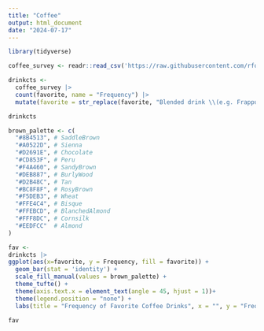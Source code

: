 ```yaml
---
title: "Coffee"
output: html_document
date: "2024-07-17"
---
```


```r
library(tidyverse)
```


```r
coffee_survey <- readr::read_csv('https://raw.githubusercontent.com/rfordatascience/tidytuesday/master/data/2024/2024-05-14/coffee_survey.csv')
```

```r
drinkcts <- 
  coffee_survey |> 
  count(favorite, name = "Frequency") |> 
  mutate(favorite = str_replace(favorite, "Blended drink \\(e.g. Frappuccino\\)", "Frappuccino"))

drinkcts
```

```r
brown_palette <- c(
  "#8B4513", # SaddleBrown
  "#A0522D", # Sienna
  "#D2691E", # Chocolate
  "#CD853F", # Peru
  "#F4A460", # SandyBrown
  "#DEB887", # BurlyWood
  "#D2B48C", # Tan
  "#BC8F8F", # RosyBrown
  "#F5DEB3", # Wheat
  "#FFE4C4", # Bisque
  "#FFEBCD", # BlanchedAlmond
  "#FFF8DC", # Cornsilk
  "#EEDFCC"  # Almond
)
```

```r
fav <-
drinkcts |> 
ggplot(aes(x=favorite, y = Frequency, fill = favorite)) +
  geom_bar(stat = 'identity') +
  scale_fill_manual(values = brown_palette) +
  theme_tufte() +
  theme(axis.text.x = element_text(angle = 45, hjust = 1))+
  theme(legend.position = "none") +
  labs(title = "Frequency of Favorite Coffee Drinks", x = "", y = "Frequency")
```

```r
fav
```

